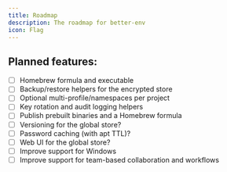 ```yaml
---
title: Roadmap
description: The roadmap for better-env
icon: Flag
---
```


## Planned features:

- [ ] Homebrew formula and executable
- [ ] Backup/restore helpers for the encrypted store
- [ ] Optional multi-profile/namespaces per project
- [ ] Key rotation and audit logging helpers
- [ ] Publish prebuilt binaries and a Homebrew formula
- [ ] Versioning for the global store?
- [ ] Password caching (with apt TTL)?
- [ ] Web UI for the global store?
- [ ] Improve support for Windows
- [ ] Improve support for team-based collaboration and workflows